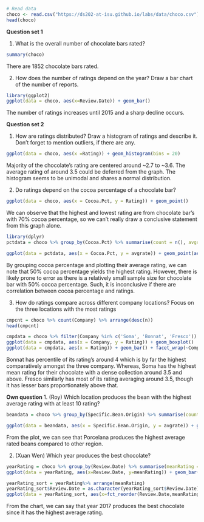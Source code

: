 ```r
# Read data
choco <- read.csv("https://ds202-at-isu.github.io/labs/data/choco.csv")
head(choco)
```

**Question set 1**

1. What is the overall number of chocolate bars rated?
```r
summary(choco)
```

There are 1852 chocolate bars rated.

2. How does the number of ratings depend on the year? Draw a bar chart of the number of reports.
```r
library(ggplot2)
ggplot(data = choco, aes(x=Review.Date)) + geom_bar()
```

The number of ratings increases until 2015 and a sharp decline occurs.

**Question set 2**

1. How are ratings distributed? Draw a histogram of ratings and describe it. Don’t forget to mention outliers, if there are any.
```r
ggplot(data = choco, aes(x =Rating)) + geom_histogram(bins = 20)
```

Majority of the chocolate's rating are centered around ~2.7 to ~3.6. The average rating of around 3.5 could be deferred from the graph. The histogram seems to be unimodal and shares a normal distribution.

2. Do ratings depend on the cocoa percentage of a chocolate bar?
```r
ggplot(data = choco, aes(x = Cocoa.Pct, y = Rating)) + geom_point()
```

We can observe that the highest and lowest rating are from chocolate bar's with 70% cocoa percentage, so we can't really draw a conclusive statement from this graph alone.

```r
library(dplyr)
pctdata = choco %>% group_by(Cocoa.Pct) %>% summarise(count = n(), avgrate = mean(Rating))

ggplot(data = pctdata, aes(x = Cocoa.Pct, y = avgrate)) + geom_point(aes(size = count))
```

By grouping cocoa percentage and plotting their average rating, we can note that 50% cocoa percentage yields the highest rating. However, there is likely prone to error as there is a relatively small sample size for chocolate bar with 50% cocoa percentage. Such, it is inconclusive if there are correlation between cocoa percentage and ratings.

3. How do ratings compare across different company locations? Focus on the three locations with the most ratings
```r
cmpcnt = choco %>% count(Company) %>% arrange(desc(n))
head(cmpcnt)

cmpdata = choco %>% filter(Company %in% c('Soma', 'Bonnat', 'Fresco'))
ggplot(data = cmpdata, aes(x = Company, y = Rating)) + geom_boxplot()
ggplot(data = cmpdata, aes(x = Rating)) + geom_bar() + facet_wrap(~Company)
```

Bonnat has percentile of its rating's around 4 which is by far the highest comparatively amongst the three company. Whereas, Soma has the highest mean rating for their chocolate with a dense collection around 3.5 and above. Fresco similarly has most of its rating averaging around 3.5, though it has lesser bars proportionately above that.

**Own question**
1. (Roy) Which location produces the bean with the highest average rating with at least 10 rating?
```r
beandata = choco %>% group_by(Specific.Bean.Origin) %>% summarise(count = n(), avgrate = mean(Rating)) %>% filter(count >= 10)

ggplot(data = beandata, aes(x = Specific.Bean.Origin, y = avgrate)) + geom_point(aes(size = count, color = Specific.Bean.Origin), show.legend = FALSE) + coord_flip()
```

From the plot, we can see that Porcelana produces the highest average rated beans compared to other region.

2. (Xuan Wen) Which year produces the best chocolate?
```r
yearRating = choco %>% group_by(Review.Date) %>% summarise(meanRating = mean(Rating))
ggplot(data = yearRating, aes(x=Review.Date, y=meanRating)) + geom_bar(stat="identity") 

yearRating_sort = yearRating%>% arrange(meanRating)
yearRating_sort$Review.Date = as.character(yearRating_sort$Review.Date)
ggplot(data = yearRating_sort, aes(x=fct_reorder(Review.Date,meanRating), y=meanRating)) + geom_bar(stat="identity") + xlab("Review.Date") + ggtitle("Mean ratings in ascending")
```

From the chart, we can say that year 2017 produces the best chocolate since it has the highest average rating.
